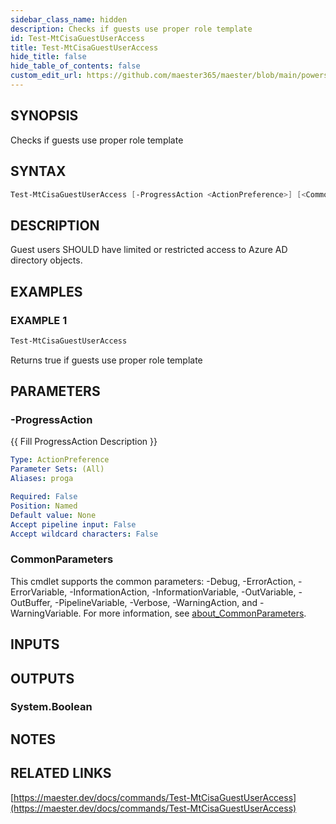 ```yaml
---
sidebar_class_name: hidden
description: Checks if guests use proper role template
id: Test-MtCisaGuestUserAccess
title: Test-MtCisaGuestUserAccess
hide_title: false
hide_table_of_contents: false
custom_edit_url: https://github.com/maester365/maester/blob/main/powershell/public/Test-MtCisaGuestUserAccess.ps1
---
```


## SYNOPSIS

Checks if guests use proper role template

## SYNTAX

```powershell
Test-MtCisaGuestUserAccess [-ProgressAction <ActionPreference>] [<CommonParameters>]
```

## DESCRIPTION

Guest users SHOULD have limited or restricted access to Azure AD directory objects.

## EXAMPLES

### EXAMPLE 1

```powershell
Test-MtCisaGuestUserAccess
```

Returns true if guests use proper role template

## PARAMETERS

### -ProgressAction

\{\{ Fill ProgressAction Description \}\}

```yaml
Type: ActionPreference
Parameter Sets: (All)
Aliases: proga

Required: False
Position: Named
Default value: None
Accept pipeline input: False
Accept wildcard characters: False
```

### CommonParameters

This cmdlet supports the common parameters: -Debug, -ErrorAction, -ErrorVariable, -InformationAction, -InformationVariable, -OutVariable, -OutBuffer, -PipelineVariable, -Verbose, -WarningAction, and -WarningVariable. For more information, see [about_CommonParameters](http://go.microsoft.com/fwlink/?LinkID=113216).

## INPUTS

## OUTPUTS

### System.Boolean

## NOTES

## RELATED LINKS

[https://maester.dev/docs/commands/Test-MtCisaGuestUserAccess](https://maester.dev/docs/commands/Test-MtCisaGuestUserAccess)
